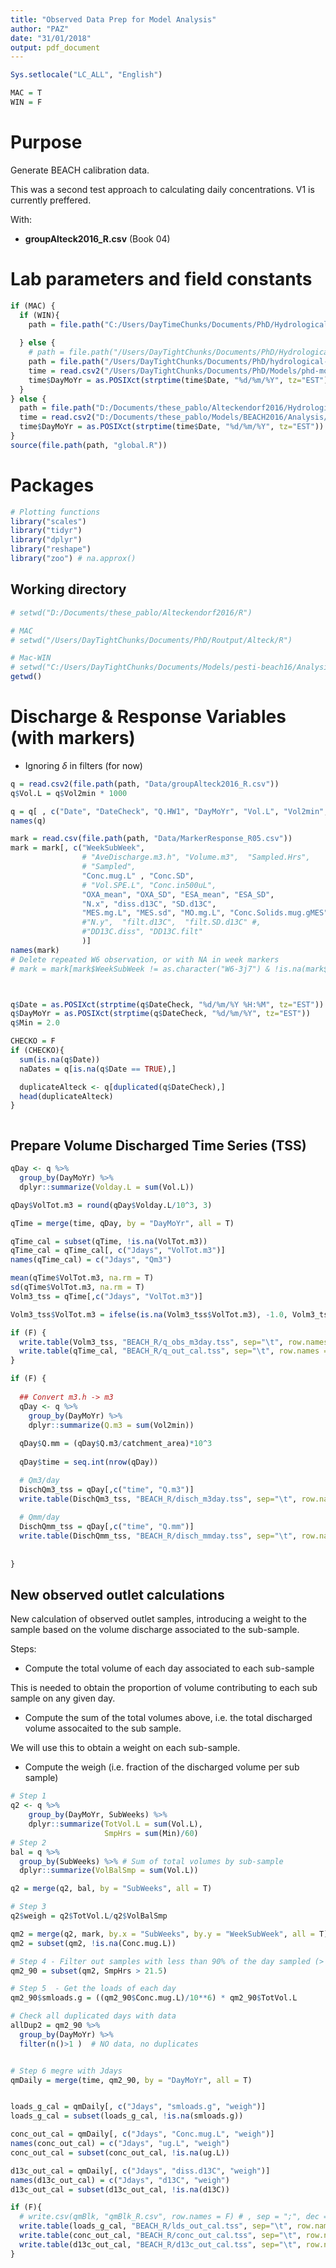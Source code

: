 ```yaml
---
title: "Observed Data Prep for Model Analysis"
author: "PAZ"
date: "31/01/2018"
output: pdf_document
---
```


```r
Sys.setlocale("LC_ALL", "English")

MAC = T
WIN = F
```

# Purpose

Generate BEACH calibration data. 

This was a second test approach to calculating daily concentrations. V1 is currently preffered.  

With:

- **groupAlteck2016_R.csv** (Book 04)

# Lab parameters and field constants

```r
if (MAC) {
  if (WIN){
    path = file.path("C:/Users/DayTimeChunks/Documents/PhD/HydrologicalMonitoring")
    
  } else {
    # path = file.path("/Users/DayTightChunks/Documents/PhD/HydrologicalMonitoring")
    path = file.path("/Users/DayTightChunks/Documents/PhD/hydrological-monitoring")
    time = read.csv2("/Users/DayTightChunks/Documents/PhD/Models/phd-model-master/Analysis/Data/Time.csv")
    time$DayMoYr = as.POSIXct(strptime(time$Date, "%d/%m/%Y", tz="EST"))
  }
} else {
  path = file.path("D:/Documents/these_pablo/Alteckendorf2016/HydrologicalMonitoring")
  time = read.csv2("D:/Documents/these_pablo/Models/BEACH2016/Analysis/Data/Time.csv")
  time$DayMoYr = as.POSIXct(strptime(time$Date, "%d/%m/%Y", tz="EST"))
}
source(file.path(path, "global.R"))
```


# Packages

```r

# Plotting functions
library("scales")
library("tidyr")
library("dplyr")
library("reshape")
library("zoo") # na.approx()

```

## Working directory

```r

# setwd("D:/Documents/these_pablo/Alteckendorf2016/R")

# MAC
# setwd("/Users/DayTightChunks/Documents/PhD/Routput/Alteck/R")

# Mac-WIN
# setwd("C:/Users/DayTightChunks/Documents/Models/pesti-beach16/Analysis/Data")
getwd()

```


# Discharge & Response Variables (with markers)

- Ignoring $\delta$ in filters (for now)

```r
q = read.csv2(file.path(path, "Data/groupAlteck2016_R.csv"))
q$Vol.L = q$Vol2min * 1000

q = q[ , c("Date", "DateCheck", "Q.HW1", "DayMoYr", "Vol.L", "Vol2min", "sampleQ", "Type", "SubWeeks", "Weeks", "WeekNo" )]
names(q)

mark = read.csv(file.path(path, "Data/MarkerResponse_R05.csv"))
mark = mark[, c("WeekSubWeek", 
                # "AveDischarge.m3.h", "Volume.m3",  "Sampled.Hrs", 
                # "Sampled", 
                "Conc.mug.L" , "Conc.SD",
                # "Vol.SPE.L", "Conc.in500uL", 
                "OXA_mean", "OXA_SD", "ESA_mean", "ESA_SD", 
                "N.x", "diss.d13C", "SD.d13C",
                "MES.mg.L", "MES.sd", "MO.mg.L", "Conc.Solids.mug.gMES", "Conc.Solids.ug.gMES.SD" #, 
                #"N.y",  "filt.d13C",  "filt.SD.d13C" #, 
                #"DD13C.diss", "DD13C.filt" 
                )] 
names(mark)
# Delete repeated W6 observation, or with NA in week markers
# mark = mark[mark$WeekSubWeek != as.character("W6-3j7") & !is.na(mark$WeekSubWeek), ]



q$Date = as.POSIXct(strptime(q$DateCheck, "%d/%m/%Y %H:%M", tz="EST"))
q$DayMoYr = as.POSIXct(strptime(q$DateCheck, "%d/%m/%Y", tz="EST"))
q$Min = 2.0

CHECKO = F
if (CHECKO){
  sum(is.na(q$Date))
  naDates = q[is.na(q$Date == TRUE),]

  duplicateAlteck <- q[duplicated(q$DateCheck),]
  head(duplicateAlteck)
}



```


## Prepare Volume Discharged Time Series (TSS)

```r
qDay <- q %>%
  group_by(DayMoYr) %>%
  dplyr::summarize(Volday.L = sum(Vol.L))

qDay$VolTot.m3 = round(qDay$Volday.L/10^3, 3)

qTime = merge(time, qDay, by = "DayMoYr", all = T)

qTime_cal = subset(qTime, !is.na(VolTot.m3))
qTime_cal = qTime_cal[, c("Jdays", "VolTot.m3")]
names(qTime_cal) = c("Jdays", "Qm3")

mean(qTime$VolTot.m3, na.rm = T)
sd(qTime$VolTot.m3, na.rm = T)
Volm3_tss = qTime[,c("Jdays", "VolTot.m3")] 

Volm3_tss$VolTot.m3 = ifelse(is.na(Volm3_tss$VolTot.m3), -1.0, Volm3_tss$VolTot.m3)

if (F) {
  write.table(Volm3_tss, "BEACH_R/q_obs_m3day.tss", sep="\t", row.names = F, col.names = F)  
  write.table(qTime_cal, "BEACH_R/q_out_cal.tss", sep="\t", row.names = F, col.names = T) # m3day 
}

if (F) {
  
  ## Convert m3.h -> m3
  qDay <- q %>%
    group_by(DayMoYr) %>%
    dplyr::summarize(Q.m3 = sum(Vol2min))
  
  qDay$Q.mm = (qDay$Q.m3/catchment_area)*10^3
  
  qDay$time = seq.int(nrow(qDay)) 

  # Qm3/day
  DischQm3_tss = qDay[,c("time", "Q.m3")] 
  write.table(DischQm3_tss, "BEACH_R/disch_m3day.tss", sep="\t", row.names = F, col.names = F)
  
  # Qmm/day
  DischQmm_tss = qDay[,c("time", "Q.mm")] 
  write.table(DischQmm_tss, "BEACH_R/disch_mmday.tss", sep="\t", row.names = F)
 
  
}
```



## New observed outlet calculations 

New calculation of observed outlet samples, introducing a weight to the sample based on the volume discharge associated to the sub-sample. 

Steps:

- Compute the total volume of each day associated to each sub-sample

This is needed to obtain the proportion of volume contributing to each sub sample on any given day.

- Compute the sum of the total volumes above, i.e. the total discharged volume assocaited to the sub sample.

We will use this to obtain a weight on each sub-sample.

- Compute the weigh (i.e. fraction of the discharged volume per sub sample)

```r

# Step 1
q2 <- q %>%
    group_by(DayMoYr, SubWeeks) %>%
    dplyr::summarize(TotVol.L = sum(Vol.L),
                     SmpHrs = sum(Min)/60)
# Step 2
bal = q %>%
  group_by(SubWeeks) %>% # Sum of total volumes by sub-sample
  dplyr::summarize(VolBalSmp = sum(Vol.L))

q2 = merge(q2, bal, by = "SubWeeks", all = T)

# Step 3
q2$weigh = q2$TotVol.L/q2$VolBalSmp

qm2 = merge(q2, mark, by.x = "SubWeeks", by.y = "WeekSubWeek", all = T)
qm2 = subset(qm2, !is.na(Conc.mug.L))

# Step 4 - Filter out samples with less than 90% of the day sampled (> 21.5 hrs).  
qm2_90 = subset(qm2, SmpHrs > 21.5)

# Step 5  - Get the loads of each day
qm2_90$smloads.g = ((qm2_90$Conc.mug.L)/10**6) * qm2_90$TotVol.L

# Check all duplicated days with data
allDup2 = qm2_90 %>%
  group_by(DayMoYr) %>% 
  filter(n()>1 )  # NO data, no duplicates


# Step 6 megre with Jdays
qmDaily = merge(time, qm2_90, by = "DayMoYr", all = T)


loads_g_cal = qmDaily[, c("Jdays", "smloads.g", "weigh")]
loads_g_cal = subset(loads_g_cal, !is.na(smloads.g))

conc_out_cal = qmDaily[, c("Jdays", "Conc.mug.L", "weigh")]
names(conc_out_cal) = c("Jdays", "ug.L", "weigh")
conc_out_cal = subset(conc_out_cal, !is.na(ug.L))

d13c_out_cal = qmDaily[, c("Jdays", "diss.d13C", "weigh")]
names(d13c_out_cal) = c("Jdays", "d13C", "weigh")
d13c_out_cal = subset(d13c_out_cal, !is.na(d13C))

if (F){
  # write.csv(qmBlk, "qmBlk_R.csv", row.names = F) # , sep = ";", dec = ".")  
  write.table(loads_g_cal, "BEACH_R/lds_out_cal.tss", sep="\t", row.names = F, col.names = T)
  write.table(conc_out_cal, "BEACH_R/conc_out_cal.tss", sep="\t", row.names = F, col.names = T)
  write.table(d13c_out_cal, "BEACH_R/d13c_out_cal.tss", sep="\t", row.names = F, col.names = T)
}
```

